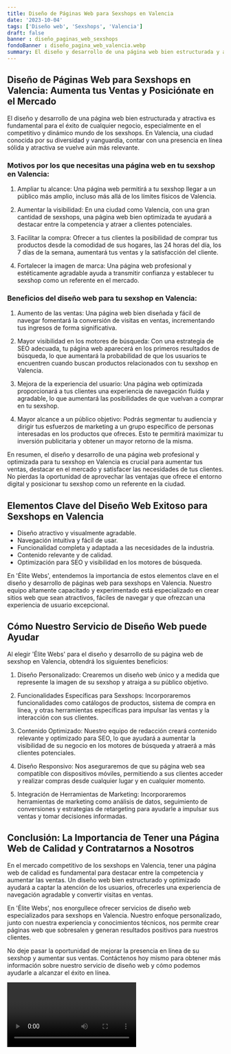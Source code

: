 ```yaml
---
title: Diseño de Páginas Web para Sexshops en Valencia
date: '2023-10-04'
tags: ['Diseño web', 'Sexshops', 'Valencia']
draft: false
banner : diseño_paginas_web_sexshops
fondoBanner : diseño_pagina_web_valencia.webp
summary: El diseño y desarrollo de una página web bien estructurada y atractiva es fundamental para el éxito de cualquier negocio, especialmente en el competitivo y dinámico mundo de los sexshops. En Valencia, una ciudad conocida por su diversidad y vanguardia, contar con una presencia en línea sólida y atractiva se vuelve aún más relevante.
---
```


## Diseño de Páginas Web para Sexshops en Valencia: Aumenta tus Ventas y Posiciónate en el Mercado

El diseño y desarrollo de una página web bien estructurada y atractiva es fundamental para el éxito de cualquier negocio, especialmente en el competitivo y dinámico mundo de los sexshops. En Valencia, una ciudad conocida por su diversidad y vanguardia, contar con una presencia en línea sólida y atractiva se vuelve aún más relevante.

### Motivos por los que necesitas una página web en tu sexshop en Valencia:

1. Ampliar tu alcance: Una página web permitirá a tu sexshop llegar a un público más amplio, incluso más allá de los límites físicos de Valencia.

2. Aumentar la visibilidad: En una ciudad como Valencia, con una gran cantidad de sexshops, una página web bien optimizada te ayudará a destacar entre la competencia y atraer a clientes potenciales.

3. Facilitar la compra: Ofrecer a tus clientes la posibilidad de comprar tus productos desde la comodidad de sus hogares, las 24 horas del día, los 7 días de la semana, aumentará tus ventas y la satisfacción del cliente.

4. Fortalecer la imagen de marca: Una página web profesional y estéticamente agradable ayuda a transmitir confianza y establecer tu sexshop como un referente en el mercado.

### Beneficios del diseño web para tu sexshop en Valencia:

1. Aumento de las ventas: Una página web bien diseñada y fácil de navegar fomentará la conversión de visitas en ventas, incrementando tus ingresos de forma significativa.

2. Mayor visibilidad en los motores de búsqueda: Con una estrategia de SEO adecuada, tu página web aparecerá en los primeros resultados de búsqueda, lo que aumentará la probabilidad de que los usuarios te encuentren cuando buscan productos relacionados con tu sexshop en Valencia.

3. Mejora de la experiencia del usuario: Una página web optimizada proporcionará a tus clientes una experiencia de navegación fluida y agradable, lo que aumentará las posibilidades de que vuelvan a comprar en tu sexshop.

4. Mayor alcance a un público objetivo: Podrás segmentar tu audiencia y dirigir tus esfuerzos de marketing a un grupo específico de personas interesadas en los productos que ofreces. Esto te permitirá maximizar tu inversión publicitaria y obtener un mayor retorno de la misma.

En resumen, el diseño y desarrollo de una página web profesional y optimizada para tu sexshop en Valencia es crucial para aumentar tus ventas, destacar en el mercado y satisfacer las necesidades de tus clientes. No pierdas la oportunidad de aprovechar las ventajas que ofrece el entorno digital y posicionar tu sexshop como un referente en la ciudad.

<GifSeo />

<Cta />

## Elementos Clave del Diseño Web Exitoso para Sexshops en Valencia

- Diseño atractivo y visualmente agradable.
- Navegación intuitiva y fácil de usar.
- Funcionalidad completa y adaptada a las necesidades de la industria.
- Contenido relevante y de calidad.
- Optimización para SEO y visibilidad en los motores de búsqueda.

En 'Élite Webs', entendemos la importancia de estos elementos clave en el diseño y desarrollo de páginas web para sexshops en Valencia. Nuestro equipo altamente capacitado y experimentado está especializado en crear sitios web que sean atractivos, fáciles de navegar y que ofrezcan una experiencia de usuario excepcional.

## Cómo Nuestro Servicio de Diseño Web puede Ayudar

Al elegir 'Élite Webs' para el diseño y desarrollo de su página web de sexshop en Valencia, obtendrá los siguientes beneficios:

1. Diseño Personalizado: Crearemos un diseño web único y a medida que represente la imagen de su sexshop y atraiga a su público objetivo.

2. Funcionalidades Específicas para Sexshops: Incorporaremos funcionalidades como catálogos de productos, sistema de compra en línea, y otras herramientas específicas para impulsar las ventas y la interacción con sus clientes.

3. Contenido Optimizado: Nuestro equipo de redacción creará contenido relevante y optimizado para SEO, lo que ayudará a aumentar la visibilidad de su negocio en los motores de búsqueda y atraerá a más clientes potenciales.

4. Diseño Responsivo: Nos aseguraremos de que su página web sea compatible con dispositivos móviles, permitiendo a sus clientes acceder y realizar compras desde cualquier lugar y en cualquier momento.

5. Integración de Herramientas de Marketing: Incorporaremos herramientas de marketing como análisis de datos, seguimiento de conversiones y estrategias de retargeting para ayudarle a impulsar sus ventas y tomar decisiones informadas.

## Conclusión: La Importancia de Tener una Página Web de Calidad y Contratarnos a Nosotros

En el mercado competitivo de los sexshops en Valencia, tener una página web de calidad es fundamental para destacar entre la competencia y aumentar las ventas. Un diseño web bien estructurado y optimizado ayudará a captar la atención de los usuarios, ofrecerles una experiencia de navegación agradable y convertir visitas en ventas.

En 'Élite Webs', nos enorgullece ofrecer servicios de diseño web especializados para sexshops en Valencia. Nuestro enfoque personalizado, junto con nuestra experiencia y conocimientos técnicos, nos permite crear páginas web que sobresalen y generan resultados positivos para nuestros clientes.

No deje pasar la oportunidad de mejorar la presencia en línea de su sexshop y aumentar sus ventas. Contáctenos hoy mismo para obtener más información sobre nuestro servicio de diseño web y cómo podemos ayudarle a alcanzar el éxito en línea.

<Video />

<CtaBot job='Sexshops' city='Valencia'/>

<Gmaps query='Valencia+españa+maps' />